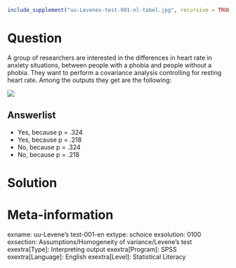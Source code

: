 ```r
include_supplement("uu-Levenes-test-001-nl-tabel.jpg", recursive = TRUE)
```

Question
========
A group of researchers are interested in the differences in heart rate in anxiety situations, between people with a phobia and people without a phobia. They want to perform a covariance analysis controlling for resting heart rate. Among the outputs they get are the following:

![](uu-Levenes-test-001-nl-tabel.jpg)

Answerlist
----------
* Yes, because p = .324
* Yes, because p = .218
* No, because p = .324
* No, because p = .218


Solution
========

Meta-information
================
exname: uu-Levene's test-001-en
extype: schoice
exsolution: 0100
exsection: Assumptions/Homogeneity of variance/Levene's test
exextra[Type]: Interpreting output
exextra[Program]: SPSS
exextra[Language]: English
exextra[Level]: Statistical Literacy
